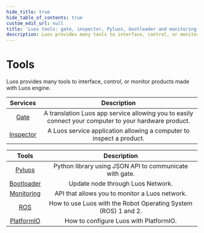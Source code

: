 ```yaml
---
hide_title: true
hide_table_of_contents: true
custom_edit_url: null
title: 'Luos tools: gate, inspector, Pyluos, bootloader and monitoring'
description: Luos provides many tools to interface, control, or monitor products made with Luos engine.
---
```


# Tools

Luos provides many tools to interface, control, or monitor products made with Luos engine.

|          Services                 |                                       Description                                       |
| :----------------------------------: | :-------------------------------------------------------------------------------------: |
|       [Gate](/docs/tools/gate)       | A translation Luos app service allowing you to easily connect your computer to your hardware product. |
| [Inspector](/docs/tools/inspector)  | A Luos service application allowing a computer to inspect a product. |

|                Tools                 |                                       Description                                       |
| :----------------------------------: | :-------------------------------------------------------------------------------------: |
|     [Pyluos](/docs/tools/pyluos)     |                 Python library using JSON API to communicate with gate.                  |
|    [Bootloader](/docs/tools/boot)    |                            Update node through Luos Network.                             |
| [Monitoring](/docs/tools/monitoring) |                 API that allows you to monitor a Luos network.                  |
| [ROS](/docs/tools/ros)               |                How to use Luos with the Robot Operating System (ROS) 1 and 2.            |
| [PlatformIO](./tools/platformio) |                 How to configure Luos with PlatformIO.                  |